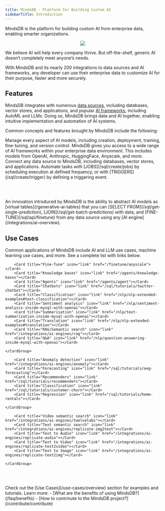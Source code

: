 ```yaml
---
title: MindsDB - Platform for Building Custom AI
sidebarTitle: Introduction
---
```


MindsDB is the platform for building custom AI from enterprise data, enabling smarter organizations.

<p align="center">
  <img src="/assets/diagram.png"/>
</p>

We believe AI will help every company thrive. But off-the-shelf, generic AI doesn’t completely meet anyone’s needs.

With MindsDB and its nearly 200 integrations to data sources and AI frameworks, any developer can use their enterprise data to customize AI for their purpose, faster and more securely.

## Features

MindsDB integrates with numerous [data sources](/integrations/data-overview), including databases, vector stores, and applications, and popular [AI frameworks](/integrations/ai-overview), including AutoML and LLMs. Doing so, MindsDB brings data and AI together, enabling intuitive implementation and automation of AI systems.

Common concepts and features brought by MindsDB include the following:

<Card title="Model Management" icon="link" href="/model-management">
Manage every aspect of AI models, including creation, deployment, training, fine-tuning, and version control.
</Card>

<Card title="AI Integrations" icon="link" href="/ai-integrations">
MindsDB gives you access to a wide range of AI frameworks within your enterprise data environment. This includes models from OpenAI, Anthropic, HuggingFace, Anyscale, and more.
</Card>

<Card title="Data Integrations" icon="link" href="/data-integrations">
Connect any data source to MindsDB, including databases, vector stores, and applications.
</Card>

<Card title="Automation" icon="link" href="/automation">
Automate tasks with [JOBS](/sql/create/jobs) by scheduling execution at defined frequency, or with [TRIGGERS](/sql/create/trigger) by defining a triggering event.
</Card>

<br></br>

<Note>
An innovation introduced by MindsDB is the ability to abstract AI models as [virtual tables](/generative-ai-tables) that you can [SELECT FROM](/sql/get-single-prediction), [JOIN](/sql/get-batch-predictions) with data, and [FINE-TUNE](/sql/api/finetune) from any data source using any [AI engine](/integrations/ai-overview).
</Note>

## Use Cases

Common applications of MindsDB include AI and LLM use cases, machine learning use cases, and more. See a complete list with links below.

<AccordionGroup>

  <Accordion title="Large Language Models">
    <CardGroup cols={4}>

        <Card title="Fine-Tune" icon="link" href="/finetune/anyscale"></Card>
        <Card title="Knowledge bases" icon="link" href="/agents/knowledge-bases"></Card>
        <Card title="Agents" icon="link" href="/agents/agent"></Card>
        <Card title="Chatbots" icon="link" href="/sql/tutorials/twitter-chatbot"></Card>
        <Card title="Classification" icon="link" href="/nlp/nlp-extended-examples#text-classification"></Card>
        <Card title="Sentiment analysis" icon="link" href="/nlp/sentiment-analysis-inside-mysql-with-openai"></Card>
        <Card title="Summarisation" icon="link" href="/nlp/text-summarization-inside-mysql-with-openai"></Card>
        <Card title="Translation" icon="link" href="/nlp/nlp-extended-examples#translation"></Card>
        <Card title="RAG/Semantic search" icon="link" href="/integrations/ai-engines/rag"></Card>
        <Card title="Q&A" icon="link" href="/nlp/question-answering-inside-mysql-with-openai"></Card>

    </CardGroup>
  </Accordion>

  <Accordion title="Machine Learning">
    <CardGroup cols={4}>

        <Card title="Anomaly detection" icon="link" href="/integrations/ai-engines/anomaly"></Card>
        <Card title="Forecasting" icon="link" href="/sql/tutorials/eeg-forecasting"></Card>
        <Card title="Recommenders" icon="link" href="/sql/tutorials/recommenders"></Card>
        <Card title="Classification" icon="link" href="/sql/tutorials/customer-churn"></Card>
        <Card title="Regression" icon="link" href="/sql/tutorials/home-rentals"></Card>

    </CardGroup>
  </Accordion>

  <Accordion title="Multi-Media">
    <CardGroup cols={4}>

        <Card title="Video semantic search" icon="link" href="/integrations/ai-engines/twelvelabs"></Card>
        <Card title="Text semantic search" icon="link" href="/integrations/ai-engines/replicate-img2text"></Card>
        <Card title="Text to Audio" icon="link" href="/integrations/ai-engines/replicate-audio"></Card>
        <Card title="Text to Video" icon="link" href="/integrations/ai-engines/replicate-text2video"></Card>
        <Card title="Text to Image" icon="link" href="/integrations/ai-engines/replicate-text2img"></Card>

    </CardGroup>
  </Accordion>
</AccordionGroup>

<br></br>

<Tip>
Check out the [Use Cases](/use-cases/overview) section for examples and tutorials.
</Tip>

<Info>
Learn more:
- [What are the benefits of using MindsDB?](/faq/benefits)
- [How to contrinute to the MindsDB project?](/contribute/contribute)
</Info>
